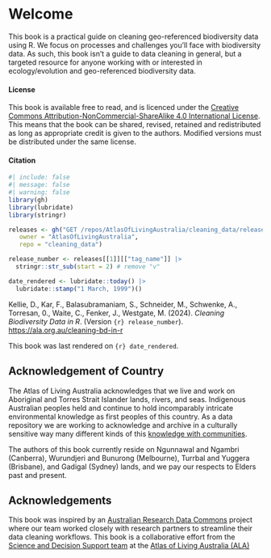 # Welcome {.unnumbered}

This book is a practical guide on cleaning geo-referenced biodiversity data
using R. We focus on processes and challenges you'll face with
biodiversity data. As such, this book isn't a guide to data cleaning in general,
but a targeted resource for anyone working with or interested in ecology/evolution and geo-referenced 
biodiversity data.

#### License 

<!-- This is a placeholder licence -->
<!-- actual repository should also contain a licence doc; preferably matching I think -->
This book is available free to read, and is licenced under the 
[Creative Commons Attribution-NonCommercial-ShareAlike 4.0 International License](https://creativecommons.org/licenses/by-nc-sa/4.0/). This means that the book can be shared, revised, retained and redistributed as long as appropriate credit is given to the authors. Modified versions must be distributed under the same license.
  
#### Citation

```r
#| include: false
#| message: false
#| warning: false
library(gh)
library(lubridate)
library(stringr)

releases <- gh("GET /repos/AtlasOfLivingAustralia/cleaning_data/releases", 
   owner = "AtlasOfLivingAustralia",
   repo = "cleaning_data")

release_number <- releases[[1]][["tag_name"]] |>
  stringr::str_sub(start = 2) # remove "v"

date_rendered <- lubridate::today() |> 
  lubridate::stamp("1 March, 1999")()
```


Kellie, D., Kar, F., Balasubramaniam, S., Schneider, M., Schwenke, A., Torresan, 0., Waite, C., Fenker, J., Westgate, M. (2024). *Cleaning Biodiversity Data in R*. (Version `{r} release_number`). [https://ala.org.au/cleaning-bd-in-r](LINK) <!-- Eventually replace with DOI-->

This book was last rendered on `{r} date_rendered`.

## Acknowledgement of Country

The Atlas of Living Australia acknowledges that we live and work on Aboriginal and Torres Strait Islander lands, rivers, and seas. Indigenous Australian peoples held and continue to hold incomparably intricate environmental knowledge as first peoples of this country. As a data repository we are working to acknowledge and archive in a culturally sensitive way many different kinds of this [knowledge with communities](https://www.ala.org.au/indigenous-ecological-knowledge/).

The authors of this book currently reside on Ngunnawal and Ngambri (Canberra), Wurundjeri and Bunurong (Melbourne), Turrbal and Yuggera (Brisbane), and Gadigal (Sydney) lands, and we pay our respects to Elders past and present.   

## Acknowledgements {.unnumbered}

This book was inspired by an [Australian Research Data
Commons](https://ardc.edu.au/) project where our team worked closely with
research partners to streamline their data cleaning workflows. This book is a
collaborative effort from the [Science and Decision Support team](https://labs.ala.org.au/about/) at the [Atlas of Living Australia (ALA)](https://www.ala.org.au/)
